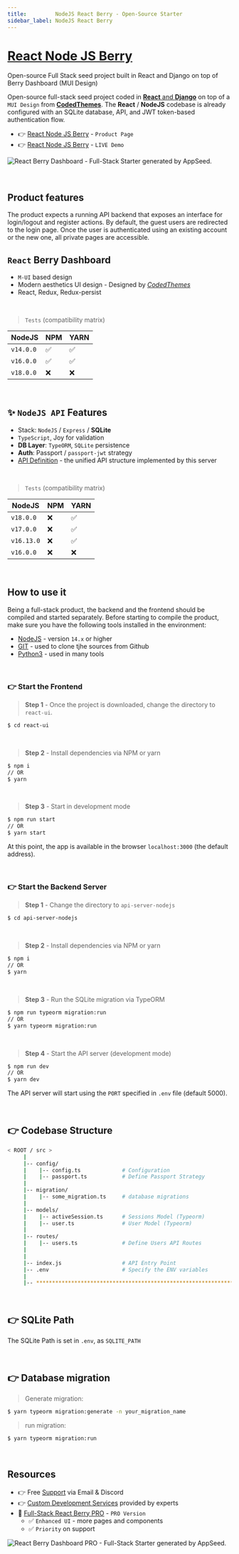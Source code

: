 ```yaml
---
title:         NodeJS React Berry - Open-Source Starter
sidebar_label: NodeJS React Berry
---
```


# [React Node JS Berry](https://appseed.us/product/berry-dashboard/api-server-nodejs/react/)

<SubHeading> Open-source Full Stack seed project built in React and Django on top of Berry Dashboard (MUI Design)</SubHeading>

Open-source full-stack seed project coded in [**React** and **Django**](https://appseed.us/product/berry-dashboard/api-server-nodejs/react/) on top of a `MUI Design` from **[CodedThemes](https://codedthemes.com/?ref=appseed)**. 
The **React** / **NodeJS** codebase is already configured with an SQLite database, API, and JWT token-based authentication flow.

- 👉 [React Node JS Berry](https://appseed.us/product/berry-dashboard/api-server-nodejs/react/) - `Product Page`
- 👉 [React Node JS Berry](https://react-node-js-berry-dashboard.appseed-srv1.com/) - `LIVE Demo`

![React Berry Dashboard - Full-Stack Starter generated by AppSeed.](https://user-images.githubusercontent.com/51070104/174480640-e0b450b1-07a8-4cc7-84bc-287bb9c45773.png)

<br />

## Product features

The product expects a running API backend that exposes an interface for login/logout and register actions. 
By default, the guest users are redirected to the login page. Once the user is authenticated using an existing account or the new one, all private pages are accessible. 

## `React` Berry Dashboard

- `M-UI` based design
- Modern aesthetics UI design - Designed by *[CodedThemes](https://codedthemes.com/?ref=appseed)*
- React, Redux, Redux-persist

<br />

> `Tests` (compatibility matrix)

| NodeJS | NPM | YARN | 
| --- | --- | --- |  
| `v14.0.0` | ✅ | ✅ |
| `v16.0.0` | ✅ | ✅ | 
| `v18.0.0` | ❌ | ❌ | 


<br />

## ✨ `NodeJS API` Features

- Stack: `NodeJS` / `Express` / **SQLite** 
- `TypeScript`, Joy for validation
- **DB Layer**: `TypeORM`, `SQLite` persistence
- **Auth**: Passport / `passport-jwt` strategy
- [API Definition](https://docs.appseed.us/boilerplate-code/api-unified-definition) - the unified API structure implemented by this server

<br />

> `Tests` (compatibility matrix)

| NodeJS | NPM | YARN | 
| --- | --- | --- | 
| `v18.0.0`  | ❌ | ✅ |
| `v17.0.0`  | ❌ | ✅ |
| `v16.13.0` | ❌ | ✅ | 
| `v16.0.0`  | ❌ | ❌ | 


<br /> 

## How to use it

Being a full-stack product, the backend and the frontend should be compiled and started separately. 
Before starting to compile the product, make sure you have the following tools installed in the environment:

- [NodeJS](https://nodejs.org/en/) - version `14.x` or higher
- [GIT](https://git-scm.com/) - used to clone tjhe sources from Github
- [Python3](https://www.python.org/) - used in many tools

<br />

### 👉 Start the Frontend 

> **Step 1** - Once the project is downloaded, change the directory to `react-ui`. 

```bash
$ cd react-ui
```

<br />

> **Step 2** - Install dependencies via NPM or yarn

```bash
$ npm i
// OR
$ yarn
```

<br />

> **Step 3** - Start in development mode

```bash
$ npm run start 
// OR
$ yarn start
```

At this point, the app is available in the browser `localhost:3000` (the default address).

<br /> 

### 👉 Start the Backend Server 

> **Step 1** - Change the directory to `api-server-nodejs`

```bash
$ cd api-server-nodejs
```

<br />

> **Step 2** - Install dependencies via NPM or yarn

```bash
$ npm i
// OR
$ yarn
```

<br />

> **Step 3** - Run the SQLite migration via TypeORM

```bash
$ npm run typeorm migration:run
// OR 
$ yarn typeorm migration:run
```

<br />

> **Step 4** - Start the API server (development mode)

```bash
$ npm run dev
// OR
$ yarn dev
```

The API server will start using the `PORT` specified in `.env` file (default 5000).

<br /> 

## 👉 Codebase Structure

```bash
< ROOT / src >
     | 
     |-- config/                              
     |    |-- config.ts             # Configuration       
     |    |-- passport.ts           # Define Passport Strategy             
     | 
     |-- migration/
     |    |-- some_migration.ts     # database migrations
     |
     |-- models/                              
     |    |-- activeSession.ts      # Sessions Model (Typeorm)              
     |    |-- user.ts               # User Model (Typeorm) 
     | 
     |-- routes/                              
     |    |-- users.ts              # Define Users API Routes
     | 
     | 
     |-- index.js                   # API Entry Point
     |-- .env                       # Specify the ENV variables
     |                        
     |-- ************************************************************************
```

<br />

## 👉 SQLite Path

The SQLite Path is set in `.env`, as `SQLITE_PATH`

<br />

## 👉 Database migration

> Generate migration:

```bash
$ yarn typeorm migration:generate -n your_migration_name
```

> run migration: 

```bash
$ yarn typeorm migration:run
```

<br />

## Resources

- 👉 Free [Support](https://appseed.us/support/) via Email & Discord
- 👉 [Custom Development Services](https://appseed.us/custom-development/) provided by experts
- 🚀 [Full-Stack React Berry PRO](https://appseed.us/product/berry-dashboard-pro/full-stack/) - `PRO Version`
  - ✅ `Enhanced UI` - more pages and components
  - ✅ `Priority` on support 

![React Berry Dashboard PRO - Full-Stack Starter generated by AppSeed.](https://user-images.githubusercontent.com/51070104/174492378-280b6de6-df58-4df7-865d-f86f6e9b1dd0.png)
